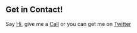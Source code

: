 ## Get in Contact!

Say [Hi](mailto:ethan@hursty.co.nz), give me a [Call](tel:+61423902180) or you can get me on [Twitter](https://twitter.com/ethanhursty)
